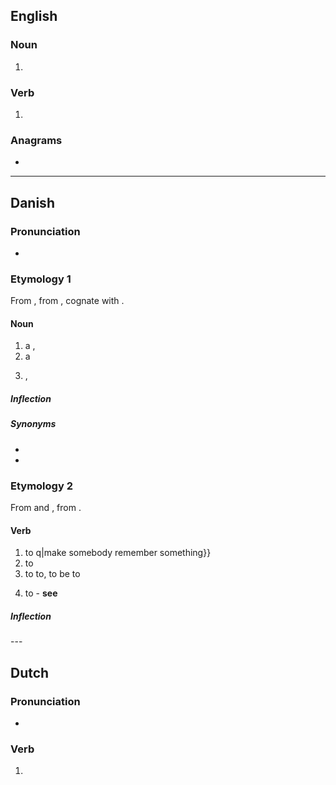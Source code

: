 {{also|Minde}}
==English==

===Noun===
{{en-noun}}

# {{obsolete spelling of|en|mind}}

===Verb===
{{en-verb|mind}}

# {{obsolete spelling of|en|mind}}

===Anagrams===
* {{anagrams|en|a=deimn|EDMIn|Indem.|denim|menid|mined}}

----

==Danish==

===Pronunciation===
* {{IPA|da|[ˈmenə]}}

===Etymology 1===
From {{inh|da|non|minni}}, from {{inh|non|gem-pro|*gaminþiją}}, cognate with {{cog|got|𐌲𐌰𐌼𐌹𐌽𐌸𐌹}}.

====Noun====
{{da-noun|t|r}}
# a {{l|en|memory}}, {{l|en|remembrance}}
# a {{l|en|memorial}}
# {{lb|da|dated}} {{l|en|permission}}, {{l|en|consent}}

=====Inflection=====
{{da-decl|t|r}}

=====Synonyms=====
* {{l|da|erindring}}
* {{l|da|hukommelse}}

===Etymology 2===
From {{inh|da|non|minna}} and {{m|non|minnast}}, from {{inh|non|gem-pro|*minþijaną}}.

====Verb====
{{head|da|verb|past tense|mindede|past participle|mindet}}

# to {{l|en|remind}} q|make somebody remember something}}
# to {{l|en|remind}} {{q|get a person to think of something {{l|en|similar}} or {{l|en|identical}} to something}}
# to {{l|en|relate}} to, to be {{l|en|similar}} to {{q|with the preposition {{l|da|om}}}}
# {{lb|da|passive}} to {{l|en|remember}} - '''see {{l|da|mindes}}'''

=====Inflection=====
{{da-conj|mind||er|ede|h|et}}

---

==Dutch==

===Pronunciation===
* {{audio|nl|Nl-minde.ogg|Audio}}

===Verb===
{{head|nl|verb form}}

# {{nl-verb form of|n=sg|t=past|m=ind+subj|minnen}}